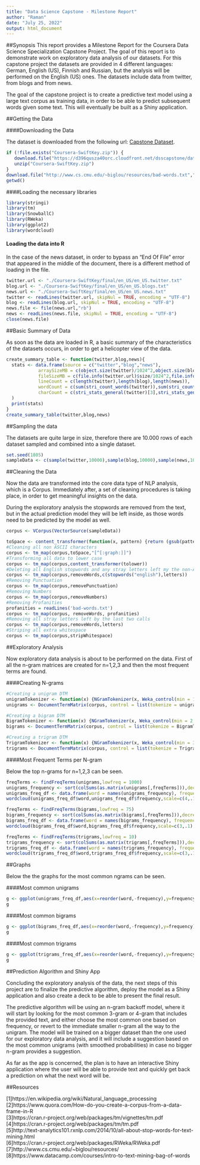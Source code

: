 ---
title: "Data Science Capstone - Milestone Report"
author: "Raman"
date: "July 25, 2022"
output: html_document
---

##Synopsis
This report provides a Milestone Report for the Coursera Data Science Specialization Capstone Project. The goal of this report is to demonstrate work on exploratory data analysis of our datasets. For this capstone project the datasets are provided in 4 different languages: German, English (US), Finnish and Russian, but the analysis will be performed on the English (US) ones. The datasets include data from twitter, from blogs and from news.

The goal of the capstone project is to create a predictive text model using a large text corpus as training data, in order to be able to predict subsequent words given some text. This will eventually be built as a Shiny application.

##Getting the Data

####Downloading the Data

The dataset is downloaded from the following url: [Capstone Dataset](https://d396qusza40orc.cloudfront.net/dsscapstone/dataset/Coursera-SwiftKey.zip).

```{r download}
if (!file.exists("Coursera-SwiftKey.zip")) {
   download.file("https://d396qusza40orc.cloudfront.net/dsscapstone/dataset/Coursera-SwiftKey.zip","Coursera-SwiftKey.zip")
   unzip("Coursera-SwiftKey.zip")
}
download.file("http://www.cs.cmu.edu/~biglou/resources/bad-words.txt","bad-words.txt")
getwd()
```

####Loading the necessary libraries

```{r libraries,warning=FALSE,message=FALSE}
library(stringi)
library(tm)
library(SnowballC)
library(RWeka)
library(ggplot2)
library(wordcloud)
```

#### Loading the data into R

In the case of the news dataset, in order to bypass an "End Of File" error that appeared in the middle of the document, there is a different method of loading in the file.

```{r loading,cache=TRUE}
twitter.url <- "./Coursera-SwiftKey/final/en_US/en_US.twitter.txt"
blog.url <- "./Coursera-SwiftKey/final/en_US/en_US.blogs.txt"
news.url <- "./Coursera-SwiftKey/final/en_US/en_US.news.txt"
twitter <- readLines(twitter.url, skipNul = TRUE, encoding = "UTF-8")
blog <- readLines(blog.url, skipNul = TRUE, encoding = "UTF-8")
news.file <- file(news.url,"rb")
news <- readLines(news.file, skipNul = TRUE, encoding = "UTF-8")
close(news.file)
```

##Basic Summary of Data

As soon as the data are loaded in R, a basic summary of the characteristics of the datasets occurs, in order to get a helicopter view of the data.

```{r summary,echo=TRUE,cache=TRUE}
create_summary_table <- function(twitter,blog,news){
  stats <- data.frame(source = c("twitter","blog","news"),
            arraySizeMB = c(object.size(twitter)/1024^2,object.size(blog)/1024^2,object.size(news)/1024^2),
            fileSizeMB = c(file.info(twitter.url)$size/1024^2,file.info(blog.url)$size/1024^2,file.info(news.url)$size/1024^2),
            lineCount = c(length(twitter),length(blog),length(news)),
            wordCount = c(sum(stri_count_words(twitter)),sum(stri_count_words(blog)),sum(stri_count_words(news))),
            charCount = c(stri_stats_general(twitter)[3],stri_stats_general(blog)[3],stri_stats_general(news)[3])
  )
  print(stats)
}
create_summary_table(twitter,blog,news)
```

##Sampling the data

The datasets are quite large in size, therefore there are 10.000 rows of each dataset sampled and combined into a single dataset.
```{r sampling,cache=TRUE}
set.seed(1805)
sampleData <- c(sample(twitter,10000),sample(blog,10000),sample(news,10000))
```

##Cleaning the Data

Now the data are transformed into the core data type of NLP analysis, which is a Corpus. Immediately after, a set of cleaning procedures is taking place, in order to get meaningful insights on the data. 

During the exploratory analysis the stopwords are removed from the text, but in the actual prediction model they will be left inside, as those words need to be predicted by the model as well.

```{r cleaning,cache=TRUE}
corpus <- VCorpus(VectorSource(sampleData))

toSpace <- content_transformer(function(x, pattern) {return (gsub(pattern," ",x))})
#Cleaning all non ASCII characters
corpus <- tm_map(corpus,toSpace,"[^[:graph:]]")
#Transforming all data to lower case
corpus <- tm_map(corpus,content_transformer(tolower))
#Deleting all English stopwords and any stray letters left my the non-ASCII removal
corpus <- tm_map(corpus,removeWords,c(stopwords("english"),letters))
#Removing Punctuation
corpus <- tm_map(corpus,removePunctuation)
#Removing Numbers
corpus <- tm_map(corpus,removeNumbers)
#Removing Profanities
profanities = readLines('bad-words.txt')
corpus <- tm_map(corpus, removeWords, profanities)
#Removing all stray letters left by the last two calls
corpus <- tm_map(corpus,removeWords,letters)
#Striping all extra whitespace
corpus <- tm_map(corpus,stripWhitespace)
```

##Exploratory Analysis

Now exploratory data analysis is about to be performed on the data. First of all the n-gram matrices are created for n=1,2,3 and then the most frequent terms are found.

####Creating N-grams

```{r ngrams,cache=TRUE}
#Creating a unigram DTM
unigramTokenizer <- function(x) {NGramTokenizer(x, Weka_control(min = 1, max = 1))}
unigrams <- DocumentTermMatrix(corpus, control = list(tokenize = unigramTokenizer))

#Creating a bigram DTM
BigramTokenizer <- function(x) {NGramTokenizer(x, Weka_control(min = 2, max = 2))}
bigrams <- DocumentTermMatrix(corpus, control = list(tokenize = BigramTokenizer))

#Creating a trigram DTM
TrigramTokenizer <- function(x) {NGramTokenizer(x, Weka_control(min = 3, max = 3))}
trigrams <- DocumentTermMatrix(corpus, control = list(tokenize = TrigramTokenizer))
```

####Most Frequent Terms per N-gram

Below the top n-grams for n=1,2,3 can be seen.

```{r freqs}
freqTerms <- findFreqTerms(unigrams,lowfreq = 1000)
unigrams_frequency <- sort(colSums(as.matrix(unigrams[,freqTerms])),decreasing = TRUE)
unigrams_freq_df <- data.frame(word = names(unigrams_frequency), frequency = unigrams_frequency)
wordcloud(unigrams_freq_df$word,unigrams_freq_df$frequency,scale=c(4,.1), colors = brewer.pal(7, "Dark2"), random.order = TRUE, random.color = TRUE, rot.per = 0.35)

freqTerms <- findFreqTerms(bigrams,lowfreq = 75)
bigrams_frequency <- sort(colSums(as.matrix(bigrams[,freqTerms])),decreasing = TRUE)
bigrams_freq_df <- data.frame(word = names(bigrams_frequency), frequency = bigrams_frequency)
wordcloud(bigrams_freq_df$word,bigrams_freq_df$frequency,scale=c(3,.1), colors = brewer.pal(7, "Dark2"), random.order = TRUE, random.color = TRUE, rot.per = 0.35)

freqTerms <- findFreqTerms(trigrams,lowfreq = 10)
trigrams_frequency <- sort(colSums(as.matrix(trigrams[,freqTerms])),decreasing = TRUE)
trigrams_freq_df <- data.frame(word = names(trigrams_frequency), frequency = trigrams_frequency)
wordcloud(trigrams_freq_df$word,trigrams_freq_df$frequency,scale=c(3,.1), colors = brewer.pal(7, "Dark2"), random.order = TRUE, random.color = TRUE, rot.per = 0.35)
```

##Graphs

Below the the graphs for the most common ngrams can be seen.

####Most common unigrams
```{r}
g <- ggplot(unigrams_freq_df,aes(x=reorder(word,-frequency),y=frequency))+geom_bar(stat="identity",fill="darkolivegreen4") + xlab("Unigram") + ylab("Frequency") +labs(title="Most common unigrams") + theme(axis.text.x=element_text(angle=55, hjust=1))
g
```

####Most common bigrams
```{r}
g <- ggplot(bigrams_freq_df,aes(x=reorder(word,-frequency),y=frequency))+geom_bar(stat="identity",fill="darkolivegreen4") + xlab("Bigram") + ylab("Frequency") +labs(title="Most common bigrams") + theme(axis.text.x=element_text(angle=55, hjust=1))
g
```

####Most common trigrams
```{r}
g <- ggplot(trigrams_freq_df,aes(x=reorder(word,-frequency),y=frequency))+geom_bar(stat="identity",fill="darkolivegreen4") + xlab("Trigram") + ylab("Frequency") +labs(title="Most common trigrams") + theme(axis.text.x=element_text(angle=55, hjust=1))
g
```

##Prediction Algorithm and Shiny App

Concluding the exploratory analysis of the data, the next steps of this project are to finalize the predictive algorithm, deploy the model as a Shiny application and also create a deck to be able to present the final result.

The predictive algorithm will be using an n-gram backoff model, where it will start by looking for the most common 3-gram or 4-gram that includes the provided text, and either choose the most common one based on frequency, or revert to the immediate smaller n-gram all the way to the unigram. The model will be trained on a bigger dataset than the one used for our exploratory data analysis, and it will include a suggestion based on the most common unigrams (with smoothed probabilities) in case no bigger n-gram provides a suggestion.

As far as the app is concerned, the plan is to have an interactive Shiny application where the user will be able to provide text and quickly get back a prediction on what the next word will be.

##Resources

[1]https://en.wikipedia.org/wiki/Natural_language_processing  
[2]https://www.quora.com/How-do-you-create-a-corpus-from-a-data-frame-in-R  
[3]https://cran.r-project.org/web/packages/tm/vignettes/tm.pdf  
[4]https://cran.r-project.org/web/packages/tm/tm.pdf  
[5]http://text-analytics101.rxnlp.com/2014/10/all-about-stop-words-for-text-mining.html  
[6]https://cran.r-project.org/web/packages/RWeka/RWeka.pdf  
[7]http://www.cs.cmu.edu/~biglou/resources/  
[8]https://www.datacamp.com/courses/intro-to-text-mining-bag-of-words  
